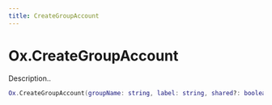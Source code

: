 ```yaml
---
title: CreateGroupAccount
---
```


# Ox.CreateGroupAccount

Description..

```lua
Ox.CreateGroupAccount(groupName: string, label: string, shared?: boolean): Promise<number>
```
